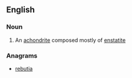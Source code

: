 ==English==

===Noun===
{{en-noun}}

# An [[achondrite]] composed mostly of [[enstatite]]

===Anagrams===
* [[rebutia#English|rebutia]]